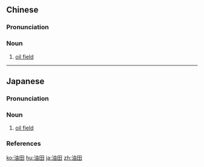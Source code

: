 ==Chinese==
{{zh-forms}}
{{wikipedia|lang=zh}}

===Pronunciation===
{{zh-pron
|m=yóutián
|c=jau4 tin4
|mn=qz,xm,zz:iû-tiân/qz,tw,xm,zz:iû-chhân
|cat=n
}}

===Noun===
{{zh-noun}}

# [[oil field]]

----

==Japanese==
{{wikipedia|lang=ja}}
{{ja-kanjitab|ゆ|でん|yomi=o}}

===Pronunciation===
{{ja-pron|yomi=goon|ゆでん|acc=0|acc_ref=DJR,NHK}}

===Noun===
{{ja-noun|ゆでん}}

# [[oil field]]

===References===
<references/>

[[ko:油田]]
[[hu:油田]]
[[ja:油田]]
[[zh:油田]]